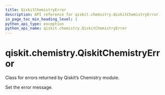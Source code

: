 ```yaml
---
title: QiskitChemistryError
description: API reference for qiskit.chemistry.QiskitChemistryError
in_page_toc_min_heading_level: 1
python_api_type: exception
python_api_name: qiskit.chemistry.QiskitChemistryError
---
```


# qiskit.chemistry.QiskitChemistryError

<Class id="qiskit.chemistry.QiskitChemistryError" github="https://github.com/qiskit-community/qiskit-aqua/tree/stable/0.9/qiskit/chemistry/qiskit_chemistry_error.py" signature="QiskitChemistryError(*message)">
  Class for errors returned by Qiskit’s Chemistry module.

  Set the error message.
</Class>

